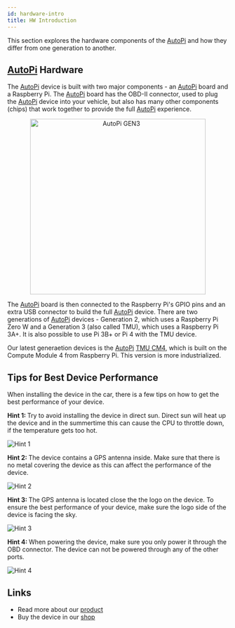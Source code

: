 ```yaml
---
id: hardware-intro
title: HW Introduction
---
```



This section explores the hardware components of the [AutoPi](https://www.autopi.io) and how they differ from one generation
to another.

## [AutoPi](https://www.autopi.io) Hardware
The [AutoPi](https://www.autopi.io) device is built with two major components - an [AutoPi](https://www.autopi.io) board and a Raspberry Pi. The 
[AutoPi](https://www.autopi.io) board has the OBD-II connector, used to plug the [AutoPi](https://www.autopi.io) device into your vehicle, but also
has many other components (chips) that work together to provide the full [AutoPi](https://www.autopi.io) experience.

<p align="center">
  <img src={useBaseUrl('/img/shared/gen3device_narrow.png')} alt="AutoPi GEN3" width="400"/>
</p>

The [AutoPi](https://www.autopi.io) board is then connected to the Raspberry Pi's GPIO pins and an extra USB connector to
build the full [AutoPi](https://www.autopi.io) device. There are two generations of [AutoPi](https://www.autopi.io) devices - Generation 2, which uses
a Raspberry Pi Zero W and a Generation 3 (also called TMU), which uses a Raspberry Pi 3A+. It is
also possible to use Pi 3B+ or Pi 4 with the TMU device.

Our latest generaetion devices is the [AutoPi](https://www.autopi.io) [TMU CM4](https://www.autopi.io/hardware/autopi-tmu-cm4), which is built on the Compute Module 4 from Raspberry Pi. This version is more industrialized. 

## Tips for Best Device Performance

When installing the device in the car, there is a few tips on how to get the best performance of your device.

<SideBySide>
	<p>
		<strong>Hint 1: </strong>Try to avoid installing the device in direct sun. Direct sun will heat up the device and in the summertime this can cause the CPU to throttle down, if the temperature gets too hot. 
	</p>
	<img alt="Hint 1" src={require('@site/static/img/shared/user-manual/usage_avoid_direct_sun.png').default}/>
</SideBySide>

<br/>

<SideBySide>
	<p>
		<strong>Hint 2: </strong>The device contains a GPS antenna inside. Make sure that there is no metal covering the device as this can affect the performance of the device. 
	</p>
	<img alt="Hint 2" src={require('@site/static/img/shared/user-manual/usage_avoid_metal.png').default}/>
</SideBySide>

<br/>

<SideBySide>
	<p>
		<strong>Hint 3: </strong>The GPS antenna is located close the the logo on the device. To ensure the best performance of your device, make sure the logo side of the device is facing the sky.
	</p>
	<img alt="Hint 3" src={require('@site/static/img/shared/user-manual/usage_gps_antenna_orientation.png').default}/>
</SideBySide>

<br/>

<SideBySide>
	<p>
		<strong>Hint 4: </strong>When powering the device, make sure you only power it through the OBD connector. The device can not be powered through any of the other ports.
	</p>
	<img alt="Hint 4" src={require('@site/static/img/shared/user-manual/usage_how_to_power.png').default}/>
</SideBySide>

## Links

- Read more about our [product](https://autopi.io)
- Buy the device in our [shop](https://shop.autopi.io)
